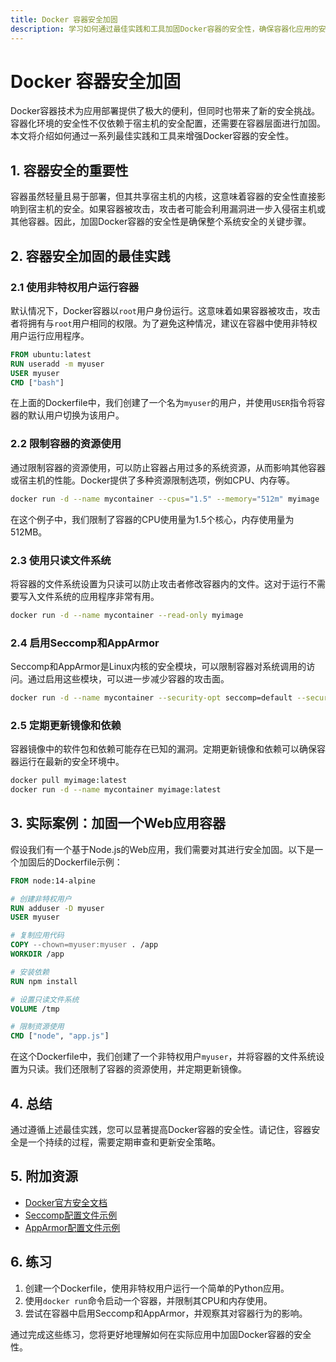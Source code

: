 ```yaml
---
title: Docker 容器安全加固
description: 学习如何通过最佳实践和工具加固Docker容器的安全性，确保容器化应用的安全运行。
---
```


# Docker 容器安全加固

Docker容器技术为应用部署提供了极大的便利，但同时也带来了新的安全挑战。容器化环境的安全性不仅依赖于宿主机的安全配置，还需要在容器层面进行加固。本文将介绍如何通过一系列最佳实践和工具来增强Docker容器的安全性。

## 1. 容器安全的重要性

容器虽然轻量且易于部署，但其共享宿主机的内核，这意味着容器的安全性直接影响到宿主机的安全。如果容器被攻击，攻击者可能会利用漏洞进一步入侵宿主机或其他容器。因此，加固Docker容器的安全性是确保整个系统安全的关键步骤。

## 2. 容器安全加固的最佳实践

### 2.1 使用非特权用户运行容器

默认情况下，Docker容器以`root`用户身份运行。这意味着如果容器被攻击，攻击者将拥有与`root`用户相同的权限。为了避免这种情况，建议在容器中使用非特权用户运行应用程序。

```dockerfile
FROM ubuntu:latest
RUN useradd -m myuser
USER myuser
CMD ["bash"]
```

在上面的Dockerfile中，我们创建了一个名为`myuser`的用户，并使用`USER`指令将容器的默认用户切换为该用户。

### 2.2 限制容器的资源使用

通过限制容器的资源使用，可以防止容器占用过多的系统资源，从而影响其他容器或宿主机的性能。Docker提供了多种资源限制选项，例如CPU、内存等。

```bash
docker run -d --name mycontainer --cpus="1.5" --memory="512m" myimage
```

在这个例子中，我们限制了容器的CPU使用量为1.5个核心，内存使用量为512MB。

### 2.3 使用只读文件系统

将容器的文件系统设置为只读可以防止攻击者修改容器内的文件。这对于运行不需要写入文件系统的应用程序非常有用。

```bash
docker run -d --name mycontainer --read-only myimage
```

### 2.4 启用Seccomp和AppArmor

Seccomp和AppArmor是Linux内核的安全模块，可以限制容器对系统调用的访问。通过启用这些模块，可以进一步减少容器的攻击面。

```bash
docker run -d --name mycontainer --security-opt seccomp=default --security-opt apparmor=docker-default myimage
```

### 2.5 定期更新镜像和依赖

容器镜像中的软件包和依赖可能存在已知的漏洞。定期更新镜像和依赖可以确保容器运行在最新的安全环境中。

```bash
docker pull myimage:latest
docker run -d --name mycontainer myimage:latest
```

## 3. 实际案例：加固一个Web应用容器

假设我们有一个基于Node.js的Web应用，我们需要对其进行安全加固。以下是一个加固后的Dockerfile示例：

```dockerfile
FROM node:14-alpine

# 创建非特权用户
RUN adduser -D myuser
USER myuser

# 复制应用代码
COPY --chown=myuser:myuser . /app
WORKDIR /app

# 安装依赖
RUN npm install

# 设置只读文件系统
VOLUME /tmp

# 限制资源使用
CMD ["node", "app.js"]
```

在这个Dockerfile中，我们创建了一个非特权用户`myuser`，并将容器的文件系统设置为只读。我们还限制了容器的资源使用，并定期更新镜像。

## 4. 总结

通过遵循上述最佳实践，您可以显著提高Docker容器的安全性。请记住，容器安全是一个持续的过程，需要定期审查和更新安全策略。

## 5. 附加资源

- [Docker官方安全文档](https://docs.docker.com/engine/security/)
- [Seccomp配置文件示例](https://github.com/moby/moby/blob/master/profiles/seccomp/default.json)
- [AppArmor配置文件示例](https://github.com/moby/moby/tree/master/profiles/apparmor)

## 6. 练习

1. 创建一个Dockerfile，使用非特权用户运行一个简单的Python应用。
2. 使用`docker run`命令启动一个容器，并限制其CPU和内存使用。
3. 尝试在容器中启用Seccomp和AppArmor，并观察其对容器行为的影响。

通过完成这些练习，您将更好地理解如何在实际应用中加固Docker容器的安全性。